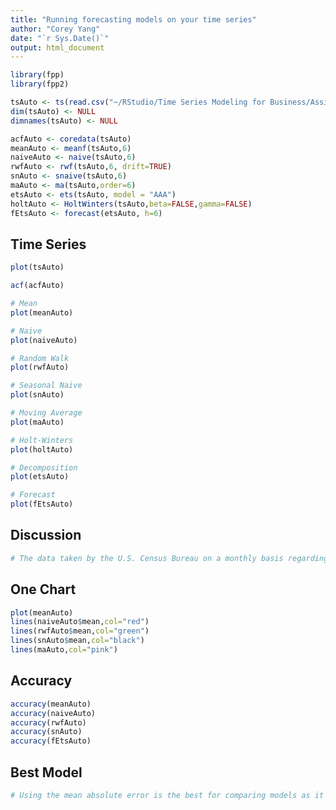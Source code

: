 ---
title: "Running forecasting models on your time series"
author: "Corey Yang"
date: "`r Sys.Date()`"
output: html_document
---

```{r include=FALSE}
library(fpp)
library(fpp2)

tsAuto <- ts(read.csv("~/RStudio/Time Series Modeling for Business/Assignment 4/Automobile Manufacturing U.S. Total Modified.csv", row.names=1), frequency = 12, start = c(2019, 1), end = c(2023,12))
dim(tsAuto) <- NULL
dimnames(tsAuto) <- NULL

acfAuto <- coredata(tsAuto)
meanAuto <- meanf(tsAuto,6)
naiveAuto <- naive(tsAuto,6)
rwfAuto <- rwf(tsAuto,6, drift=TRUE)
snAuto <- snaive(tsAuto,6)
maAuto <- ma(tsAuto,order=6)
etsAuto <- ets(tsAuto, model = "AAA")
holtAuto <- HoltWinters(tsAuto,beta=FALSE,gamma=FALSE)
fEtsAuto <- forecast(etsAuto, h=6)
```

## Time Series

```{r}
plot(tsAuto)

acf(acfAuto)

# Mean
plot(meanAuto)

# Naive
plot(naiveAuto)

# Random Walk
plot(rwfAuto)

# Seasonal Naive
plot(snAuto)

# Moving Average
plot(maAuto)

# Holt-Winters
plot(holtAuto)

# Decomposition
plot(etsAuto)

# Forecast
plot(fEtsAuto)
```

## Discussion

```{r}
# The data taken by the U.S. Census Bureau on a monthly basis regarding the value of shipments in the automobile manufacturing industry from 2019 to 2023. The data has a large dip in 2020 due to the COVID-19 pandemic, straying from the seasonal trend which only returned to normal after the end of 2021. The only significant lag is at 1. The mean forecast shows the average value, ignoring the seasonal nature of the data. The naive and random walk models builds upon the mean model by showing how forecasts further into the future will have more noise. The seasonal naive model accounts for the seasonality of the data. The Holt-Winters filtering model shows a general increase in shipping value for the industry through the years after the pandemic.
```

## One Chart

```{r}
plot(meanAuto)
lines(naiveAuto$mean,col="red")
lines(rwfAuto$mean,col="green")
lines(snAuto$mean,col="black")
lines(maAuto,col="pink")
```

## Accuracy

```{r}
accuracy(meanAuto)
accuracy(naiveAuto)
accuracy(rwfAuto)
accuracy(snAuto)
accuracy(fEtsAuto)
```

## Best Model

```{r}
# Using the mean absolute error is the best for comparing models as it is the most effective when there are outliers such as the ones present in 2020. According to this metric, the exponential smoothing state space model would be the most accurate, having an MAE significantly below the other models. 
```

